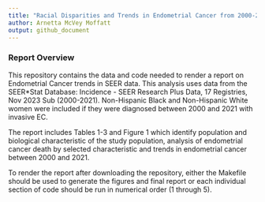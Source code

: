 ```yaml
---
title: "Racial Disparities and Trends in Endometrial Cancer from 2000-2021"
author: Arnetta McVey Moffatt
output: github_document
---
```


### Report Overview

This repository contains the data and code needed to render a report on Endometrial Cancer trends in SEER data. This analysis uses data from the SEER\*Stat Database: Incidence - SEER Research Plus Data, 17 Registries, Nov 2023 Sub (2000-2021). Non-Hispanic Black and Non-Hispanic White women were included if they were diagnosed between 2000 and 2021 with invasive EC.

The report includes Tables 1-3 and Figure 1 which identify population and biological characteristic of the study population, analysis of endometrial cancer death by selected characteristic and trends in endometrial cancer between 2000 and 2021.

To render the report after downloading the repository, either the Makefile should be used to generate the figures and final report or each individual section of code should be run in numerical order (1 through 5).
